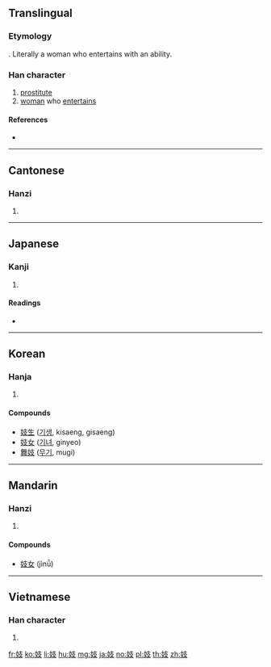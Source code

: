 ==Translingual==

===Etymology===
{{Han compound|女|技}}. Literally a woman who entertains with an ability.

===Han character===
{{Han char|rn=38|rad=女|as=04|sn=7|four=44447|canj=VJE|ids=⿰女支}}

# [[prostitute]]
# [[woman]] who [[entertain]]s

====References====
* {{Han ref|kx=0256.170|dkj=06083|dj=0520.150|hdz=21029.170|uh=5993|ud=22931|bh=A7B2|bd=42930}}

----

==Cantonese==

===Hanzi===
{{yue-hanzi|jyut=gei6|y=gei6}}

# {{defn|lang=yue|sort=女04}}

----

==Japanese==

===Kanji===
{{ja-kanji|grade=|rs=女04}}

# {{defn|lang=ja|sort=女04}}

====Readings====
* {{ja-readings|goon=[[ぎ]] (gi)|kanon=[[き]] (ki)|kun=[[わざおぎ]] (wazaogi)}}

----

==Korean==

===Hanja===
{{ko-hanja|hangeul=기|rv=gi|mr=ki}}

# {{defn|lang=ko|sort=女04}}

====Compounds====
* [[妓生]] ([[기생]], kisaeng, gisaeng)
* [[妓女]] ([[기녀]], ginyeo)
* [[舞妓]] ([[무기]], mugi)

----

==Mandarin==

===Hanzi===
{{cmn-hanzi|pin=[[jì]] ([[ji4]])|wg=chi<sup>4</sup>}}

# {{defn|lang=cmn|sort=女04}}

====Compounds====
* [[妓女]] (jìnǚ)

----

==Vietnamese==

===Han character===
{{vi-hantu|[[kĩ]], [[đĩ]], [[kỹ]]|rs=女04}}

# {{defn|lang=vi}}

[[fr:妓]]
[[ko:妓]]
[[li:妓]]
[[hu:妓]]
[[mg:妓]]
[[ja:妓]]
[[no:妓]]
[[pl:妓]]
[[th:妓]]
[[zh:妓]]